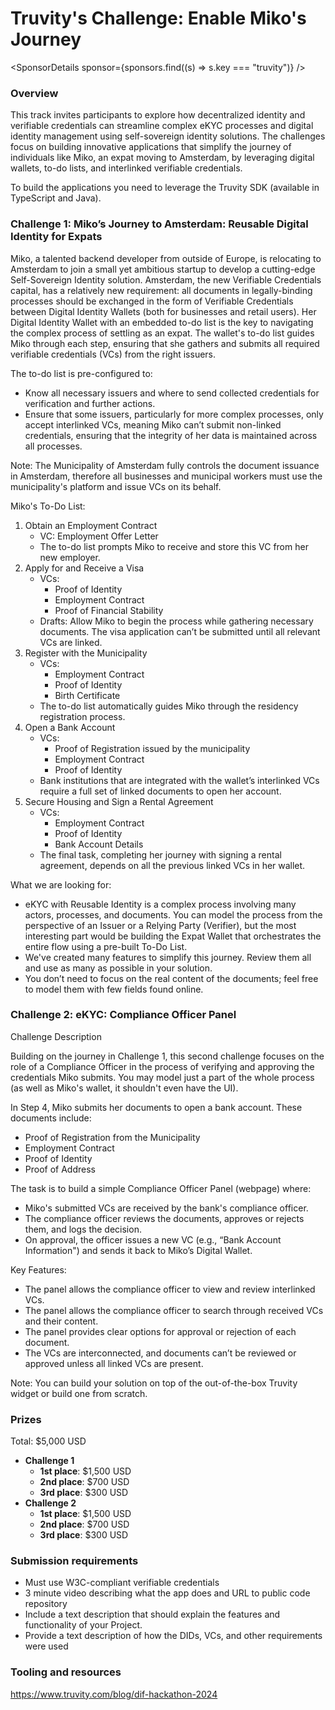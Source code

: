 
# Truvity's Challenge: Enable Miko's Journey

<SponsorDetails sponsor={sponsors.find((s) => s.key === "truvity")} />

### Overview

This track invites participants to explore how decentralized identity and verifiable credentials can streamline complex eKYC processes and digital identity management using self-sovereign identity solutions. The challenges focus on building innovative applications that simplify the journey of individuals like Miko, an expat moving to Amsterdam, by leveraging digital wallets, to-do lists, and interlinked verifiable credentials.

To build the applications you need to leverage the Truvity SDK (available in TypeScript and Java).

### Challenge 1: Miko’s Journey to Amsterdam: Reusable Digital Identity for Expats

Miko, a talented backend developer from outside of Europe, is relocating to Amsterdam to join a small yet ambitious startup to develop a cutting-edge Self-Sovereign Identity solution. Amsterdam, the new Verifiable Credentials capital, has a relatively new requirement: all documents in legally-binding processes should be exchanged in the form of Verifiable Credentials between Digital Identity Wallets (both for businesses and retail users). Her Digital Identity Wallet with an embedded to-do list is the key to navigating the complex process of settling as an expat. The wallet's to-do list guides Miko through each step, ensuring that she gathers and submits all required verifiable credentials (VCs) from the right issuers.

The to-do list is pre-configured to:

- Know all necessary issuers and where to send collected credentials for verification and further actions.
- Ensure that some issuers, particularly for more complex processes, only accept interlinked VCs, meaning Miko can’t submit non-linked credentials, ensuring that the integrity of her data is maintained across all processes.

Note: The Municipality of Amsterdam fully controls the document issuance in Amsterdam, therefore all businesses and municipal workers must use the municipality's platform and issue VCs on its behalf.

Miko's To-Do List:

1. Obtain an Employment Contract
   - VC: Employment Offer Letter
   - The to-do list prompts Miko to receive and store this VC from her new employer.
2. Apply for and Receive a Visa
   - VCs:
     - Proof of Identity
     - Employment Contract
     - Proof of Financial Stability
   - Drafts: Allow Miko to begin the process while gathering necessary documents. The visa application can’t be submitted until all relevant VCs are linked.
3. Register with the Municipality
   - VCs:
     - Employment Contract
     - Proof of Identity
     - Birth Certificate
   - The to-do list automatically guides Miko through the residency registration process.
4. Open a Bank Account
   - VCs:
     - Proof of Registration issued by the municipality
     - Employment Contract
     - Proof of Identity
   - Bank institutions that are integrated with the wallet’s interlinked VCs require a full set of linked documents to open her account.
5. Secure Housing and Sign a Rental Agreement
   - VCs:
     - Employment Contract
     - Proof of Identity
     - Bank Account Details
   - The final task, completing her journey with signing a rental agreement, depends on all the previous linked VCs in her wallet.

What we are looking for:

- eKYC with Reusable Identity is a complex process involving many actors, processes, and documents. You can model the process from the perspective of an Issuer or a Relying Party (Verifier), but the most interesting part would be building the Expat Wallet that orchestrates the entire flow using a pre-built To-Do List.
- We've created many features to simplify this journey. Review them all and use as many as possible in your solution.
- You don’t need to focus on the real content of the documents; feel free to model them with few fields found online.

### Challenge 2: eKYC: Compliance Officer Panel

Challenge Description

Building on the journey in Challenge 1, this second challenge focuses on the role of a Compliance Officer in the process of verifying and approving the credentials Miko submits. You may model just a part of the whole process (as well as Miko's wallet, it shouldn't even have the UI).

In Step 4, Miko submits her documents to open a bank account. These documents include:

- Proof of Registration from the Municipality
- Employment Contract
- Proof of Identity
- Proof of Address

The task is to build a simple Compliance Officer Panel (webpage) where:

- Miko's submitted VCs are received by the bank's compliance officer.
- The compliance officer reviews the documents, approves or rejects them, and logs the decision.
- On approval, the officer issues a new VC (e.g., “Bank Account Information") and sends it back to Miko’s Digital Wallet.

Key Features:

- The panel allows the compliance officer to view and review interlinked VCs.
- The panel allows the compliance officer to search through received VCs and their content.
- The panel provides clear options for approval or rejection of each document.
- The VCs are interconnected, and documents can’t be reviewed or approved unless all linked VCs are present.

Note: You can build your solution on top of the out-of-the-box Truvity widget or build one from scratch.

### Prizes

Total: $5,000 USD

- **Challenge 1**
  - **1st place**: $1,500 USD
  - **2nd place**: $700 USD
  - **3rd place**: $300 USD
- **Challenge 2**
  - **1st place**: $1,500 USD
  - **2nd place**: $700 USD
  - **3rd place**: $300 USD

### Submission requirements

- Must use W3C-compliant verifiable credentials
- 3 minute video describing what the app does and URL to public code repository
- Include a text description that should explain the features and functionality of your Project.
- Provide a text description of how the DIDs, VCs, and other requirements were used

### Tooling and resources

https://www.truvity.com/blog/dif-hackathon-2024
